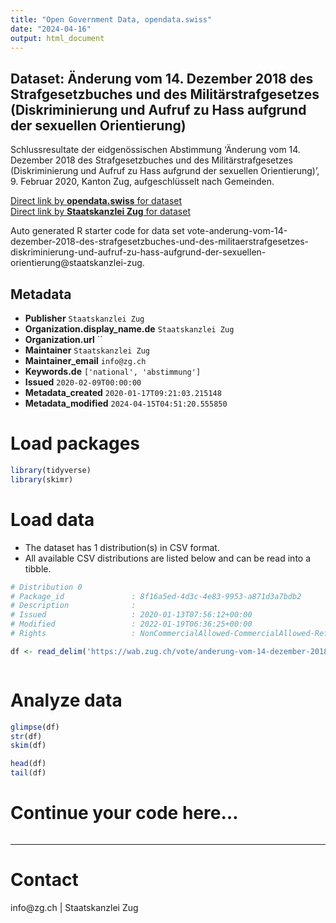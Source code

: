 ```yaml
---
title: "Open Government Data, opendata.swiss"
date: "2024-04-16"
output: html_document
---
```


## Dataset: Änderung vom 14. Dezember 2018 des Strafgesetzbuches und des Militärstrafgesetzes (Diskriminierung und Aufruf zu Hass aufgrund der sexuellen Orientierung)

Schlussresultate der eidgenössischen Abstimmung 'Änderung vom 14. Dezember 2018 des Strafgesetzbuches und des Militärstrafgesetzes (Diskriminierung und Aufruf zu Hass aufgrund der sexuellen Orientierung)', 9. Februar 2020, Kanton Zug, aufgeschlüsselt nach Gemeinden.

[Direct link by **opendata.swiss** for dataset](https://opendata.swiss/de/dataset/anderung-vom-14-dezember-2018-des-strafgesetzbuches-und-des-militarstrafgesetzes-diskriminierun)<br>
[Direct link by **Staatskanzlei Zug** for dataset](https://wab.zug.ch/vote/anderung-vom-14-dezember-2018-des-strafgesetzbuches-und-des-militaerstrafgesetzes-diskriminierung-und-aufruf-zu-hass-aufgrund-der-sexuellen-orientierung/data)

Auto generated R starter code for data set vote-anderung-vom-14-dezember-2018-des-strafgesetzbuches-und-des-militaerstrafgesetzes-diskriminierung-und-aufruf-zu-hass-aufgrund-der-sexuellen-orientierung@staatskanzlei-zug.

## Metadata

- **Publisher** `Staatskanzlei Zug`
- **Organization.display_name.de** `Staatskanzlei Zug`
- **Organization.url** ``
- **Maintainer** `Staatskanzlei Zug`
- **Maintainer_email** `info@zg.ch`
- **Keywords.de** `['national', 'abstimmung']`
- **Issued** `2020-02-09T00:00:00`
- **Metadata_created** `2020-01-17T09:21:03.215148`
- **Metadata_modified** `2024-04-15T04:51:20.555850`


# Load packages

```r

library(tidyverse)
library(skimr)

```

# Load data

-   The dataset has 1 distribution(s) in CSV format.
-   All available CSV distributions are listed below and can be read into a tibble.

```r

# Distribution 0
# Package_id               : 8f16a5ed-4d3c-4e83-9953-a871d3a7bdb2
# Description              : 
# Issued                   : 2020-01-13T07:56:12+00:00
# Modified                 : 2022-01-19T06:36:25+00:00
# Rights                   : NonCommercialAllowed-CommercialAllowed-ReferenceRequired

df <- read_delim('https://wab.zug.ch/vote/anderung-vom-14-dezember-2018-des-strafgesetzbuches-und-des-militaerstrafgesetzes-diskriminierung-und-aufruf-zu-hass-aufgrund-der-sexuellen-orientierung/data-csv')



```

# Analyze data

```r

glimpse(df)
str(df)
skim(df)

head(df)
tail(df)

```

# Continue your code here...

```r

```

------------------------------------------------------------------------

# Contact

info@zg.ch | Staatskanzlei Zug
